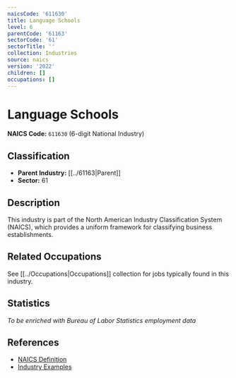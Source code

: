 ```yaml
---
naicsCode: '611630'
title: Language Schools
level: 6
parentCode: '61163'
sectorCode: '61'
sectorTitle: ''
collection: Industries
source: naics
version: '2022'
children: []
occupations: []
---
```

# Language Schools

**NAICS Code:** `611630` (6-digit National Industry)

## Classification

- **Parent Industry:** [[../61163|Parent]]
- **Sector:** 61

## Description

This industry is part of the North American Industry Classification System (NAICS), which provides a uniform framework for classifying business establishments.

## Related Occupations

See [[../Occupations|Occupations]] collection for jobs typically found in this industry.

## Statistics

*To be enriched with Bureau of Labor Statistics employment data*

## References

- [NAICS Definition](https://www.census.gov/naics/)
- [Industry Examples](https://www.census.gov/naics/2022NAICS/)
